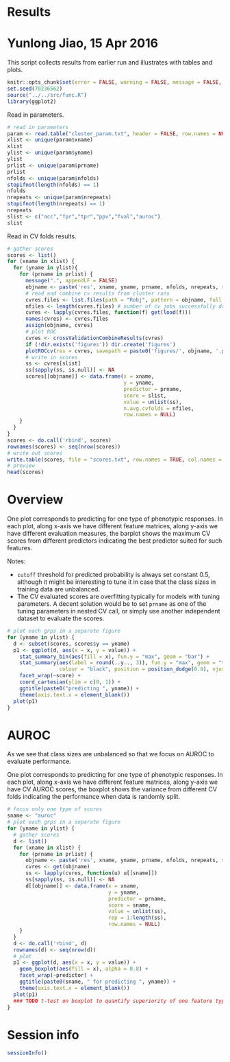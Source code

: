 # Results
# Yunlong Jiao, 15 Apr 2016

This script collects results from earlier run and illustrates with tables and plots.

```r
knitr::opts_chunk$set(error = FALSE, warning = FALSE, message = FALSE, fig.width = 12, fig.height = 8, dev = c("png","pdf"), fig.keep = "high", fig.path = "result_figure/", cache.path = "result_cache/")
set.seed(70236562)
source("../../src/func.R")
library(ggplot2)
```

Read in parameters.

```r
# read in parameters
param <- read.table("cluster_param.txt", header = FALSE, row.names = NULL, col.names = c("idx", "xname", "yname", "prname", "rep", "nfolds", "nrepeats"))
xlist <- unique(param$xname)
xlist
ylist <- unique(param$yname)
ylist
prlist <- unique(param$prname)
prlist
nfolds <- unique(param$nfolds)
stopifnot(length(nfolds) == 1)
nfolds
nrepeats <- unique(param$nrepeats)
stopifnot(length(nrepeats) == 1)
nrepeats
slist <- c("acc","fpr","tpr","ppv","fval","auroc")
slist
```

Read in CV folds results.

```r
# gather scores
scores <- list()
for (xname in xlist) {
  for (yname in ylist){
    for (prname in prlist) {
      message(".", appendLF = FALSE)
      objname <- paste('res', xname, yname, prname, nfolds, nrepeats, sep = '_')
      # read and combine cv results from cluster runs
      cvres.files <- list.files(path = "Robj", pattern = objname, full.names = TRUE)
      nfiles <- length(cvres.files) # number of cv jobs successfully done
      cvres <- lapply(cvres.files, function(f) get(load(f)))
      names(cvres) <- cvres.files
      assign(objname, cvres)
      # plot ROC
      cvres <- crossValidationCombineResults(cvres)
      if (!dir.exists('figures')) dir.create('figures')
      plotROCcv(res = cvres, savepath = paste0('figures/', objname, '.pdf'))
      # write in scores
      ss <- cvres[slist]
      ss[sapply(ss, is.null)] <- NA
      scores[[objname]] <- data.frame(x = xname, 
                                      y = yname, 
                                      predictor = prname, 
                                      score = slist, 
                                      value = unlist(ss), 
                                      n.avg.cvfolds = nfiles,
                                      row.names = NULL)
    }
  }
}
scores <- do.call('rbind', scores)
rownames(scores) <- seq(nrow(scores))
# write out scores
write.table(scores, file = "scores.txt", row.names = TRUE, col.names = TRUE, sep = '\t')
# preview
head(scores)
```

# Overview

One plot corresponds to predicting for one type of phenotypic responses. In each plot, along x-axis we have different feature matrices, along y-axis we have different evaluation measures, the barplot shows the maximum CV scores from different predictors indicating the best predictor suited for such features.

Notes:

- `cutoff` threshold for predicted probability is always set constant 0.5, although it might be interesting to tune it in case that the class sizes in training data are unbalanced.
- The CV evaluated scores are overfitting typically for models with tuning parameters. A decent solution would be to set `prname` as one of the tuning parameters in nested CV call, or simply use another independent dataset to evaluate the scores.

```r
# plot each grps in a separate figure
for (yname in ylist) {
  d <- subset(scores, scores$y == yname)
  p1 <- ggplot(d, aes(x = x, y = value)) + 
    stat_summary_bin(aes(fill = x), fun.y = "max", geom = "bar") + 
    stat_summary(aes(label = round(..y.., 3)), fun.y = "max", geom = "text", size = 4,
                 colour = "black", position = position_dodge(0.9), vjust = -0.3) + 
    facet_wrap(~score) + 
    coord_cartesian(ylim = c(0, 1)) + 
    ggtitle(paste0("predicting ", yname)) + 
    theme(axis.text.x = element_blank())
  plot(p1)
}
```

# AUROC

As we see that class sizes are unbalanced so that we focus on AUROC to evaluate performance.

One plot corresponds to predicting for one type of phenotypic responses. In each plot, along x-axis we have different feature matrices, along y-axis we have CV AUROC scores, the boxplot shows the variance from different CV folds indicating the performance when data is randomly split.

```r
# focus only one type of scores
sname <- "auroc"
# plot each grps in a separate figure
for (yname in ylist) {
  # gather scores
  d <- list()
  for (xname in xlist) {
    for (prname in prlist) {
      objname <- paste('res', xname, yname, prname, nfolds, nrepeats, sep = '_')
      cvres <- get(objname)
      ss <- lapply(cvres, function(u) u[[sname]])
      ss[sapply(ss, is.null)] <- NA
      d[[objname]] <- data.frame(x = xname, 
                                 y = yname, 
                                 predictor = prname, 
                                 score = sname, 
                                 value = unlist(ss), 
                                 rep = 1:length(ss), 
                                 row.names = NULL)
    }
  }
  d <- do.call('rbind', d)
  rownames(d) <- seq(nrow(d))
  # plot
  p1 <- ggplot(d, aes(x = x, y = value)) + 
    geom_boxplot(aes(fill = x), alpha = 0.8) + 
    facet_wrap(~predictor) + 
    ggtitle(paste0(sname, " for predicting ", yname)) + 
    theme(axis.text.x = element_blank())
  plot(p1)
  ### TODO t-test on boxplot to quantify superiority of one feature type over another?
}
```

# Session info

```r
sessionInfo()
```
